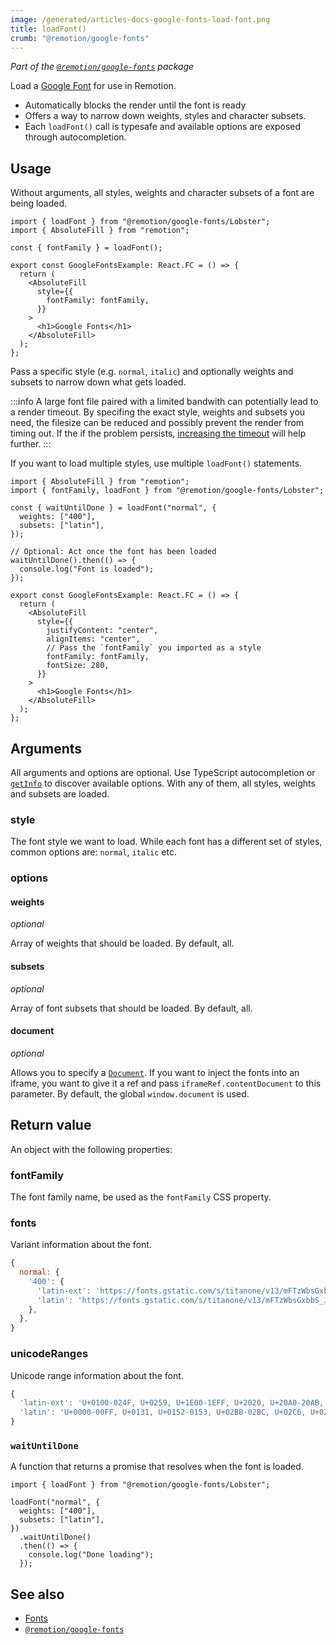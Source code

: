 ```yaml
---
image: /generated/articles-docs-google-fonts-load-font.png
title: loadFont()
crumb: "@remotion/google-fonts"
---
```


_Part of the [`@remotion/google-fonts`](/docs/google-fonts) package_

Load a [Google Font](https://fonts.google.com) for use in Remotion.

- Automatically blocks the render until the font is ready
- Offers a way to narrow down weights, styles and character subsets.
- Each `loadFont()` call is typesafe and available options are exposed through autocompletion.

## Usage

Without arguments, all styles, weights and character subsets of a font are being loaded.

```tsx twoslash title="Load all variants of the Lobster font"
import { loadFont } from "@remotion/google-fonts/Lobster";
import { AbsoluteFill } from "remotion";

const { fontFamily } = loadFont();

export const GoogleFontsExample: React.FC = () => {
  return (
    <AbsoluteFill
      style={{
        fontFamily: fontFamily,
      }}
    >
      <h1>Google Fonts</h1>
    </AbsoluteFill>
  );
};
```

Pass a specific style (e.g. `normal`, `italic`) and optionally weights and subsets to narrow down what gets loaded.

:::info
A large font file paired with a limited bandwith can potentially lead to a render timeout. By specifing the exact style, weights and subsets you need, the filesize can be reduced and possibly prevent the render from timing out. If the if the problem persists, [increasing the timeout](/docs/timeout#increase-timeout) will help further.
:::

If you want to load multiple styles, use multiple `loadFont()` statements.

```tsx twoslash title="Load a specific style, weight and subset"
import { AbsoluteFill } from "remotion";
import { fontFamily, loadFont } from "@remotion/google-fonts/Lobster";

const { waitUntilDone } = loadFont("normal", {
  weights: ["400"],
  subsets: ["latin"],
});

// Optional: Act once the font has been loaded
waitUntilDone().then(() => {
  console.log("Font is loaded");
});

export const GoogleFontsExample: React.FC = () => {
  return (
    <AbsoluteFill
      style={{
        justifyContent: "center",
        alignItems: "center",
        // Pass the `fontFamily` you imported as a style
        fontFamily: fontFamily,
        fontSize: 280,
      }}
    >
      <h1>Google Fonts</h1>
    </AbsoluteFill>
  );
};
```

## Arguments

All arguments and options are optional. Use TypeScript autocompletion or [`getInfo`](/docs/google-fonts/get-info) to discover available options. With any of them, all styles, weights and subsets are loaded.

### style

The font style we want to load. While each font has a different set of styles, common options are: `normal`, `italic` etc.

### options

#### weights

_optional_

Array of weights that should be loaded. By default, all.

#### subsets

_optional_

Array of font subsets that should be loaded. By default, all.

#### document

_optional_

Allows you to specify a [`Document`](https://developer.mozilla.org/en-US/docs/Web/API/Document?retiredLocale=de). If you want to inject the fonts into an iframe, you want to give it a ref and pass `iframeRef.contentDocument` to this parameter. By default, the global `window.document` is used.

## Return value

An object with the following properties:

### fontFamily

The font family name, be used as the `fontFamily` CSS property.

### fonts

Variant information about the font.

```js title="Example value"
{
  normal: {
    '400': {
      'latin-ext': 'https://fonts.gstatic.com/s/titanone/v13/mFTzWbsGxbbS_J5cQcjCmjgm6Es.woff2',
      'latin': 'https://fonts.gstatic.com/s/titanone/v13/mFTzWbsGxbbS_J5cQcjClDgm.woff2',
    },
  },
}
```

### unicodeRanges

Unicode range information about the font.

```js title="Example value"
{
  'latin-ext': 'U+0100-024F, U+0259, U+1E00-1EFF, U+2020, U+20A0-20AB, U+20AD-20CF, U+2113, U+2C60-2C7F, U+A720-A7FF',
  'latin': 'U+0000-00FF, U+0131, U+0152-0153, U+02BB-02BC, U+02C6, U+02DA, U+02DC, U+2000-206F, U+2074, U+20AC, U+2122, U+2191, U+2193, U+2212, U+2215, U+FEFF, U+FFFD',
}
```

### `waitUntilDone`<AvailableFrom v="4.0.135"/>

A function that returns a promise that resolves when the font is loaded.

```tsx title="Load a font in the background"
import { loadFont } from "@remotion/google-fonts/Lobster";

loadFont("normal", {
  weights: ["400"],
  subsets: ["latin"],
})
  .waitUntilDone()
  .then(() => {
    console.log("Done loading");
  });
```

## See also

- [Fonts](/docs/fonts)
- [`@remotion/google-fonts`](/docs/google-fonts)
